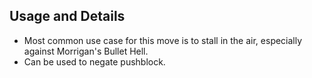 ## Usage and Details

- Most common use case for this move is to stall in the air, especially against Morrigan's Bullet Hell.
- Can be used to negate pushblock.
